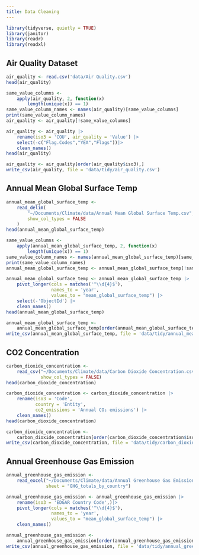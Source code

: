 ```yaml
---
title: Data Cleaning
---
```


```r
library(tidyverse, quietly = TRUE)
library(janitor)
library(readr)
library(readxl)
```

## Air Quality Dataset

```r
air_quality <- read.csv('data/Air Quality.csv')
head(air_quality)
```
```r
same_value_columns <-
    apply(air_quality, 2, function(x)
        length(unique(x)) == 1)
same_value_column_names <- names(air_quality)[same_value_columns]
print(same_value_column_names)
air_quality <- air_quality[!same_value_columns]
```

```r
air_quality <- air_quality |>
    rename(iso3 = 'COU', air_quality = 'Value') |>
    select(-c("Flag.Codes","YEA","Flags"))|>
    clean_names()
head(air_quality)
```

```r
air_quality <- air_quality[order(air_quality$iso3),]
write_csv(air_quality, file = 'data/tidy/air_quality.csv')
```

## Annual Mean Global Surface Temp

```r
annual_mean_global_surface_temp <-
    read_delim(
        "~/Documents/Climate/data/Annual Mean Global Surface Temp.csv",
        show_col_types = FALSE
    )
head(annual_mean_global_surface_temp)
```

```r
same_value_columns <-
    apply(annual_mean_global_surface_temp, 2, function(x)
        length(unique(x)) == 1)
same_value_column_names <- names(annual_mean_global_surface_temp)[same_value_columns]
print(same_value_column_names)
annual_mean_global_surface_temp <- annual_mean_global_surface_temp[!same_value_columns]
```


```r
annual_mean_global_surface_temp <- annual_mean_global_surface_temp |>
    pivot_longer(cols = matches('^\\d{4}$'),
                 names_to = 'year',
                 values_to = "mean_global_surface_temp") |>
    select(-'ObjectId') |>
    clean_names()
head(annual_mean_global_surface_temp)
```

```r
annual_mean_global_surface_temp <-
    annual_mean_global_surface_temp[order(annual_mean_global_surface_temp$iso3),]
write_csv(annual_mean_global_surface_temp, file = 'data/tidy/annual_mean_global_surface_temp.csv')
```

## CO2 Concentration
```r
carbon_dioxide_concentration <-
    read_csv("~/Documents/Climate/data/Carbon Dioxide Concentration.csv",
             show_col_types = FALSE)
head(carbon_dioxide_concentration)
```

```r
carbon_dioxide_concentration <- carbon_dioxide_concentration |>
    rename(iso3 = 'Code',
           country = 'Entity',
           co2_emissions = 'Annual CO₂ emissions') |>
    clean_names()
head(carbon_dioxide_concentration)
```

```r
carbon_dioxide_concentration <-
    carbon_dioxide_concentration[order(carbon_dioxide_concentration$iso3),]
write_csv(carbon_dioxide_concentration, file = 'data/tidy/carbon_dioxide_concentration.csv')
```

## Annual Greenhouse Gas Emission

```r
annual_greenhouse_gas_emission <-
    read_excel("~/Documents/Climate/data/Annual Greenhouse Gas Emission.xlsx",
               sheet = "GHG_totals_by_country")
```

```r
annual_greenhouse_gas_emission <- annual_greenhouse_gas_emission |>
    rename(iso3 = 'EDGAR Country Code',)|>
    pivot_longer(cols = matches('^\\d{4}$'),
                 names_to = 'year',
                 values_to = "mean_global_surface_temp") |>
    clean_names()
```

```r
annual_greenhouse_gas_emission <-
    annual_greenhouse_gas_emission[order(annual_greenhouse_gas_emission$iso3),]
write_csv(annual_greenhouse_gas_emission, file = 'data/tidy/annual_greenhouse_gas_emission.csv')
```

